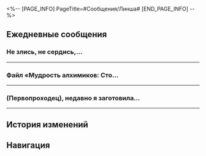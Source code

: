 <%-- [PAGE_INFO]
PageTitle=#Сообщения/Линша#
[END_PAGE_INFO] --%>
{{Сообщение Инфобокс
|id          = 1222
|Изображение = Персонаж Линша Иконка.png
|Тип         = Персонаж
|Отправитель = Линша
|ПодписьСоо  = Не злись, не сердись, времени на это нет
|Фракция     = Лофу Сяньчжоу
}}

==Ежедневные сообщения==
===Не злись, не сердись,...===
{{Сообщения|текст =
:'''Линша:''' Не злись, не сердись, а то без проблем с работой не обойтись. Кто меня заменит, если заболею?
:'''Линша:''' Я каждый день это повторяю!
:{Выбор} Золотые слова!
::'''(Первопроходец):''' Золотые слова! Отличный совет!
:{Выбор} А что такое?
::'''(Первопроходец):''' А что такое?
:{Выбор} От повторения есть польза?
::'''(Первопроходец):''' Разве от повторения есть польза?
::'''Линша:''' Я просто себя утешаю.
:'''Линша:''' Раньше в Комиссии была шестидневная рабочая неделя по двенадцать часов в день. Тех, кого не устраивал график, прозывали предателями и даже вынуждали уволиться.
:'''Линша:''' В итоге такие меры только снизили продуктивность работы.
:'''Линша:''' А я снова ругаюсь с сотрудниками, поддерживающими эту систему.
:{Выбор} И такое бывает?
::'''(Первопроходец):''' Страсти какие... Не {{MC|ж=знала|м=знал}}, что такое бывает...
::'''Линша:''' Ага, и кто бы мог подумать?
:{Выбор} Звёздный экспресс лучше...
::'''(Первопроходец):''' Повезло мне присоединиться к Звёздному экспрессу...
::'''Линша:''' Я очень тебе завидую.
:'''Линша:''' (Первопроходец), в долгих путешествиях ты многое {{MC|ж=повидала|м=повидал}}. Что посоветуешь из личного опыта?
:{Выбор} Бей не в бровь, а в глаз.
::'''(Первопроходец):''' Бей не в бровь, а в глаз и выкладывай все карты на стол.
::'''(Первопроходец):''' Тебя многие поддержат!
::'''Линша:''' Несомненно. Я не подведу алхимиков, возлагающих на меня большие надежды.
:{Выбор} Планируй наперёд.
::'''(Первопроходец):''' Планируй наперёд и будь осмотрительнее.
::'''Линша:''' Точно. В одночасье положение не исправить. Стоит проявить дальновидность.
:{Выбор} Используй физический подход.
::'''(Первопроходец):''' Как человек-бита, предлагаю применить физический подход! Прямо, быстро и эффективно!
::'''Линша:''' Я не владею боевыми искусствами. Боюсь, у меня не получится воспользоваться этим способом. Впрочем, говорят, что особые обстоятельства требуют особых мер...
:'''Линша:''' Спасибо за совет. Беседа с тобой помогла мне успокоиться~
:'''Линша:''' Ты тоже пиши, когда понадобится выговориться~
}}
----

===Файл «Мудрость алхимиков: Сто...===
{{Сообщения|текст =
:{{Диалог|Предупреждение}} Файл «Мудрость алхимиков: Сто тысяч важных советов межзвёздным путешественникам для поддержания здоровья (первое издание)» отправлен
:'''Линша:''' (Первопроходец), недавно Комиссия по алхимии выпустила серию руководств по здоровому образу жизни.
:'''Линша:''' Они составлены с учётом трудных условий проживания, в которых находятся межзвёздные путешественники, и призваны обеспечить информацией, необходимой для удобных и безопасных поездок.
:'''Линша:''' Только вот не знаю, есть ли спрос на такие пособия. Интересно узнать твоё мнение.
:{Выбор} Главное - здоровье!
::'''(Первопроходец):''' Здоровье превыше всего!
::'''(Первопроходец):''' Именно такого руководства нам и не хватало!
::'''Линша:''' Вижу, у них всё же нашёлся читатель.
:{Выбор} Сто тысяч? Ты серьёзно?
::'''(Первопроходец):''' Ста тысяч советов как-то многовато.
::'''(Первопроходец):''' Название уже отталкивает.
::'''Линша:''' Вот и я так думала.
::'''Линша:''' Вполне хватило бы и сотни.
:{Выбор} Здоровье меня не интересует.
::'''(Первопроходец):''' Во-первых, меня не интересует забота о здоровье.
::'''(Первопроходец):''' Во-вторых, разве эта книга подойдёт путешественникам, целые дни проводящим под открытым небом?
::'''Линша:''' Об этом тоже есть раздел.
:'''Линша:''' А ещё есть предложения?
:'''Линша:''' К примеру, (Первопроходец), {{MC|ж=сама|м=сам}} ты с какими трудностями сталкиваешься в межзвёздных путешествиях?
:{Выбор} Трудно адаптироваться.
::'''(Первопроходец):''' Мне часто бывает трудно адаптироваться к новым планетам.
::'''Линша:''' И правда, умение быстро адаптировать тело к новым условиям - важная тема.
:{Выбор} Постоянные внезапные ранения.
::'''(Первопроходец):''' Меня часто ранят странные монстры.
::'''Линша:''' И правда, умение быстро применять общеизвестные средства для обработки наружных повреждений - важная тема.
:{Выбор} У меня никогда не бывает трудностей!
::'''(Первопроходец):''' У меня никогда не бывает трудностей!
::'''Линша:''' Хм... Видимо, у экипажа экспресса уже есть исчерпывающее медицинское руководство.
:'''Линша:''' Знала, что не зря к тебе обратилась. Спасибо.
:'''Линша:''' Добавлю твои предложения к рукописи. Если возникнут новые идеи или предложения, обязательно дай знать, хорошо?
}}
----

===(Первопроходец), недавно я заготовила...===
{{Сообщения|текст =
:'''Линша:''' (Первопроходец), недавно я заготовила новую партию благовоний.
:'''Линша:''' Полагаю, часть из них придётся кстати во время путешествий. Ты зажигаешь благовония?
:{Выбор} Зажигаю. Постоянно.
::'''(Первопроходец):''' Зажигаю. Постоянно.
::'''Линша:''' Ясно, в таком случае интересно узнать твоё мнение.
:{Выбор} Не нравится запах.
::'''(Первопроходец):''' Увы, мне не нравится запах благовоний.
::'''Линша:''' Эта партия произведена с использованием новой технологии, значительно снижающей неприятное задымление. Может, выслушаешь?
:'''Линша:''' При формировании аромата важно соблюдать особый порядок: сперва идут верхние ноты, затем - средние и наконец базовые.
:'''Линша:''' У каждого своя идеальная гармония ароматов, требующая индивидуальной комбинации.
:'''Линша:''' К примеру, для госпожи Март 7 это будут сладкие, свежие ароматы, напоминающие цветы персика, вовсю расцветающего по весне. Ей больше всего подойдут благовония с экстрактом сотен цветов, позволяющие сохранить юность и развеять приходящую с годами усталость.
:'''Линша:''' Другой пример - Дань Хэн. Он на вид холоден и высокомерен, его тревожит прошлое прошлого. И таким, как он, подойдут благовония, приготовленные из глубоководной руды Чешуйчатого ущелья. Они успокаивают сердце и препятствуют бесполезным размышлениям.
:'''Линша:''' Что же до навигатора госпожи Химеко, коей я давно восхищаюсь, ей, на мой взгляд, присущи исключительно элегантность и утончённость. Эти благовония из кристаллов с других планет способны снять усталость и сохранить красоту.
:'''Линша:''' Кстати, я слышала, что господин Янг крайне собран и надёжен. Эти благовония из сяньчжоуского весеннего чая помогут ему сосредоточиться на размышлениях и творчестве.
:{Выбор} Благодарю тебя от их имени.
::'''(Первопроходец):''' Они точно будут благодарны.
:{Выбор} А как же я?
::'''(Первопроходец):''' А как же я?
:'''Линша:''' (Первопроходец)... Я долго и усердно размышляла, какие благовония подойдут тебе.
:'''Линша:''' В отличие от большинства моих знакомых, твой аромат очень трудно определить. В тебе всегда крылась едва уловимая тайна.
:'''Линша:''' Поторопиться с выбором и создать неподходящие благовония было бы только во вред. (Первопроходец), какие ароматы тебе нравятся?
:{Выбор} Содовая соя!
::'''(Первопроходец):''' Мне нравится аромат содовой сои!
::'''Линша:''' Что ж, весьма необычно... Даже среди коренных обитателей Сяньчжоу немногим нравится такой запах...
::'''Линша:''' И всё же мы планируем создать благовония с уникальными ароматами Сяньчжоу вроде этого.
:{Выбор} Робоптахи!
::'''(Первопроходец):''' Мне нравится аромат робоптах!
::'''Линша:''' Ты меня несколько {{MC|ж=озадачила|м=озадачил}}...
::'''Линша:''' Ты имеешь в виду тёплый и простой аромат, дающий ощущение безопасности и пунктуальности, верно? Стоит хорошенько поискать...
:{Выбор} Дай подумать.
::'''(Первопроходец):''' Пока ничего в голову не идёт. Я ещё подумаю.
::'''Линша:''' Да, конечно.
:'''Линша:''' Я скоро отправлю экипажу экспресса благовония, о которых говорила. Надеюсь, они вам понравятся.
}}
----

==История изменений==
{{История изменений|3.5}}

==Навигация==
{{Сообщения Навбокс}}
